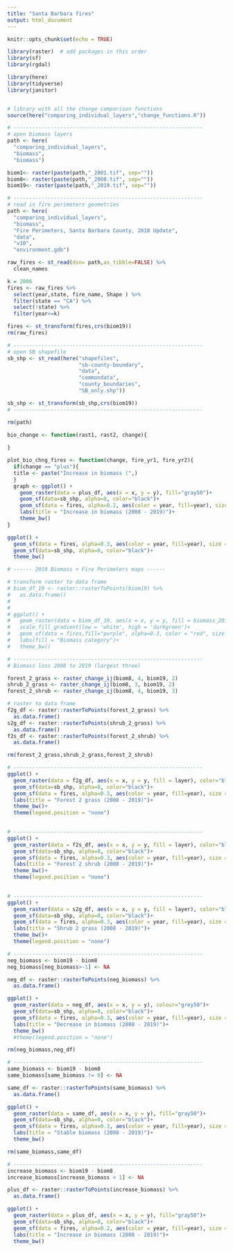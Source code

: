 ```yaml
---
title: "Santa Barbara fires"
output: html_document
---
```


```r
knitr::opts_chunk$set(echo = TRUE)

library(raster)  # add packages in this order
library(sf)
library(rgdal)

library(here)
library(tidyverse)
library(janitor)


# library with all the change comparison functions
source(here("comparing_individual_layers","change_functions.R"))
```

```r

# -------------------------------------------------------------
# open biomass layers
path <- here(
  "comparing_individual_layers",
  "biomass",
  "biomass")

biom1<- raster(paste(path,"_2001.tif", sep=""))
biom8<- raster(paste(path,"_2008.tif", sep=""))
biom19<- raster(paste(path,"_2019.tif", sep=""))

# -------------------------------------------------------------
# read in fire perimeters geometries
path <- here(
  "comparing_individual_layers",
  "biomass",
  "Fire Perimeters, Santa Barbara County, 2018 Update",
  "data",
  "v10",
  "environment.gdb")

raw_fires <- st_read(dsn= path,as_tibble=FALSE) %>% 
  clean_names

k = 2006
fires <- raw_fires %>% 
  select(year,state, fire_name, Shape ) %>% 
  filter(state == "CA") %>% 
  select(!state) %>% 
  filter(year>=k)

fires <- st_transform(fires,crs(biom19))
rm(raw_fires)

# -------------------------------------------------------------
# open SB shapefile
sb_shp <- st_read(here("shapefiles",
                       "sb-county-boundary",
                       "data",
                       "commondata",
                       "county_boundaries",
                       "SB_only.shp"))

sb_shp <- st_transform(sb_shp,crs(biom19))
# -------------------------------------------------------------

rm(path)

```


```r

bio_change <- function(rast1, rast2, change){
  
}

plot_bio_chng_fires <- function(change, fire_yr1, fire_yr2){
  if(change == "plus"){
  title <- paste("Increase in biomass (",) 
  }
  graph <- ggplot() +
    geom_raster(data = plus_df, aes(x = x, y = y), fill="gray50")+
    geom_sf(data=sb_shp, alpha=0, color="black")+
    geom_sf(data = fires, alpha=0.2, aes(color = year, fill=year), size = 0.3) +
    labs(title = "Increase in biomass (2008 - 2019)")+
    theme_bw()
}
```


```r

ggplot() +
  geom_sf(data = fires, alpha=0.3, aes(color = year, fill=year), size = 0.3) +
  geom_sf(data=sb_shp, alpha=0, color="black")+
  theme_bw()
```

```r
# ------ 2019 Biomass + Fire Perimeters maps ------

# transform raster to data frame
# biom_df_19 <- raster::rasterToPoints(biom19) %>%
#   as.data.frame()
# 
# 
# ggplot() +
#   geom_raster(data = biom_df_19, aes(x = x, y = y, fill = biomass_2019))+
#   scale_fill_gradient(low = 'white', high = 'darkgreen')+
#   geom_sf(data = fires,fill="purple", alpha=0.3, color = "red", size = 0.3) +
#   labs(fill = "Biomass category")+
#   theme_bw()
```


```r
# -------------------------------------------------------------
# Biomass loss 2008 to 2019 (largest three)

forest_2_grass <- raster_change_ij(biom8, 4, biom19, 2)
shrub_2_grass <- raster_change_ij(biom8, 3, biom19, 2)
forest_2_shrub <- raster_change_ij(biom8, 4, biom19, 3)

# raster to data frame
f2g_df <- raster::rasterToPoints(forest_2_grass) %>%
  as.data.frame()
s2g_df <- raster::rasterToPoints(shrub_2_grass) %>%
  as.data.frame()
f2s_df <- raster::rasterToPoints(forest_2_shrub) %>%
  as.data.frame()

rm(forest_2_grass,shrub_2_grass,forest_2_shrub)
```


```r
# -------------------------------------------------------------
ggplot() +
  geom_raster(data = f2g_df, aes(x = x, y = y, fill = layer), color="blue")+
  geom_sf(data=sb_shp, alpha=0, color="black")+
  geom_sf(data = fires, alpha=0.3, aes(color = year, fill=year), size = 0.3) +
  labs(title = "Forest 2 grass (2008 - 2019)")+
  theme_bw()+
  theme(legend.position = "none")
  
```


```r
# -------------------------------------------------------------
ggplot() +
  geom_raster(data = f2s_df, aes(x = x, y = y, fill = layer), color="blue")+
  geom_sf(data=sb_shp, alpha=0, color="black")+
  geom_sf(data = fires, alpha=0.3, aes(color = year, fill=year), size = 0.3) +
  labs(title = "Forest 2 shrub (2008 - 2019)")+
  theme_bw()+
  theme(legend.position = "none")
  
```


```r
# -------------------------------------------------------------
ggplot() +
  geom_raster(data = s2g_df, aes(x = x, y = y, fill = layer), color="blue")+
  geom_sf(data=sb_shp, alpha=0, color="black")+
  geom_sf(data = fires, alpha=0.3, aes(color = year, fill=year), size = 0.3) +
  labs(title = "Shrub 2 grass (2008 - 2019)")+
  theme_bw()+
  theme(legend.position = "none")
```


```r
# -------------------------------------------------------------
neg_biomass <- biom19 - biom8
neg_biomass[neg_biomass>-1] <- NA

neg_df <- raster::rasterToPoints(neg_biomass) %>%
  as.data.frame()

ggplot() +
  geom_raster(data = neg_df, aes(x = x, y = y), colour="grey50")+
  geom_sf(data=sb_shp, alpha=0, color="black")+
  geom_sf(data = fires, alpha=0.3, aes(color = year, fill=year), size = 0.3) +
  labs(title = "Decrease in biomass (2008 - 2019)")+
  theme_bw()
  #theme(legend.position = "none")

rm(neg_biomass,neg_df)
```


```r
# -------------------------------------------------------------
same_biomass <- biom19 - biom8
same_biomass[same_biomass != 0] <- NA

same_df <- raster::rasterToPoints(same_biomass) %>%
  as.data.frame()

ggplot() +
  geom_raster(data = same_df, aes(x = x, y = y), fill="gray50")+
  geom_sf(data=sb_shp, alpha=0, color="black")+
  geom_sf(data = fires, alpha=0.3, aes(color = year, fill=year), size = 0.3) +
  labs(title = "Stable biomass (2008 - 2019)")+
  theme_bw()

rm(same_biomass,same_df)
```

```r
# -------------------------------------------------------------
increase_biomass <- biom19 - biom8
increase_biomass[increase_biomass < 1] <- NA

plus_df <- raster::rasterToPoints(increase_biomass) %>%
  as.data.frame()

ggplot() +
  geom_raster(data = plus_df, aes(x = x, y = y), fill="gray50")+
  geom_sf(data=sb_shp, alpha=0, color="black")+
  geom_sf(data = fires, alpha=0.2, aes(color = year, fill=year), size = 0.3) +
  labs(title = "Increase in biomass (2008 - 2019)")+
  theme_bw()
```